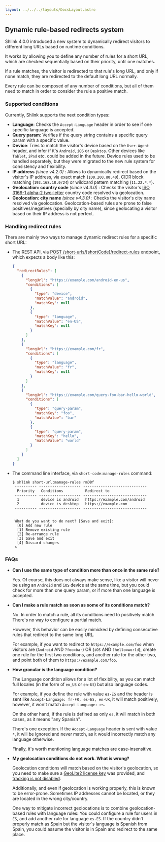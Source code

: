 ```yaml
---
layout: ../../../layouts/DocsLayout.astro
---
```



## Dynamic rule-based redirects system

Shlink 4.0.0 introduced a new system to dynamically redirect visitors to different long URLs based on runtime conditions.

It works by allowing you to define any number of rules for a short URL, which are checked sequentially based on their priority, until one matches.

If a rule matches, the visitor is redirected to that rule's long URL, and only if none match, they are redirected to the default long URL normally.

Every rule can be composed of any number of conditions, but all of them need to match in order to consider the rule a positive match.

### Supported conditions

Currently, Shlink supports the next condition types:

* **Language**: Checks the `Accept-Language` header in order to see if one specific language is accepted.
* **Query param**: Verifies if the query string contains a specific query param with a specific value.
* **Device**: Tries to match the visitor's device based on the `User-Agent` header, and infer if it's `Android`, `iOS` or `Desktop`. Other devices like `Tablet`, `iPad` etc. could be added in the future.
  <Callout type="info">
    Device rules used to be handled separately, but they were migrated to the new rule system for consistency and flexibility.
  </Callout>
* **IP address** *(since v4.2.0)* : Allows to dynamically redirect based on the visitor's IP address, via exact match (`100.200.80.40`), CIDR block matching (`192.168.10.0/24`) or wildcard pattern matching (`11.22.*.*`).
* **Geolocation: country code** *(since v4.3.0)* : Checks the visitor's [ISO 3166-1 alpha-2 two-letter](https://en.wikipedia.org/wiki/ISO_3166-1_alpha-2) country code resolved via geolocation.
* **Geolocation: city name** *(since v4.3.0)* : Checks the visitor's city name resolved via geolocation.
  <Callout type="warning">
    Geolocation-based rules are prone to false positives/negatives (specially by city name), since geolocating a visitor based on their IP address is not perfect.
  </Callout>

### Handling redirect rules

There are mainly two ways to manage dynamic redirect rules for a specific short URL:

* The REST API, via [POST /short-urls/[shortCode]/redirect-rules](https://api-spec.shlink.io/?version=v4.0.0#/Redirect%20rules/setShortUrlRedirectRules) endpoint, which expects a body like this:
  ```json
  {
    "redirectRules": [
      {
        "longUrl": "https://example.com/android-en-us",
        "conditions": [
          {
            "type": "device",
            "matchValue": "android",
            "matchKey": null
          },
          {
            "type": "language",
            "matchValue": "en-US",
            "matchKey": null
          }
        ]
      },
      {
        "longUrl": "https://example.com/fr",
        "conditions": [
          {
            "type": "language",
            "matchValue": "fr",
            "matchKey": null
          }
        ]
      },
      {
        "longUrl": "https://example.com/query-foo-bar-hello-world",
        "conditions": [
          {
            "type": "query-param",
            "matchKey": "foo",
            "matchValue": "bar"
          },
          {
            "type": "query-param",
            "matchKey": "hello",
            "matchValue": "world"
          }
        ]
      }
    ]
  }
  ```
* The command line interface, via `short-code:manage-rules` command:
  ```shell
  $ shlink short-url:manage-rules rmD8f
   ---------- ------------------- -----------------------------
    Priority   Conditions          Redirect to
   ---------- ------------------- -----------------------------
    1          device is android   https://example.com/android
    2          device is desktop   https://example.com
   ---------- ------------------- -----------------------------


   What do you want to do next? [Save and exit]:
    [0] Add new rule
    [1] Remove existing rule
    [2] Re-arrange rule
    [3] Save and exit
    [4] Discard changes
   >
  ```


### FAQs

* **Can I use the same type of condition more than once in the same rule?**

  Yes. Of course, this does not always make sense, like a visitor will never be using an `Android` and `iOS` device at the same time, but you could check for more than one query param, or if more than one language is accepted.

* **Can I make a rule match as soon as some of its conditions match?**

  No. In order to match a rule, all its conditions need to positively match. There's no way to configure a partial match.

  However, this behavior can be easily mimicked by defining consecutive rules that redirect to the same long URL.

  For example, if you want to redirect to `https://example.com/foo` when visitors are (`Android` AND `?foo=bar`) OR (`iOS` AND `?hello=world`), create one rule for the first two conditions, and another rule for the other two, and point both of them to `https://example.com/foo`.

* **How granular is the language condition?**

  The Language condition allows for a lot of flexibility, as you can match full locales (in the form of `en_US` or `en-US`) but also language codes.

  For example, if you define the rule with value `es-ES` and the header is sent like `Accept-Language: fr-FR, es-ES, en-UK`, it will match positively, however, it won't match `Accept-Language: es`.

  On the other hand, if the rule is defined as only `es`, it will match in both cases, as it means "any Spanish".

  There's one exception. If the `Accept-Language` header is sent with value `*`, it will be ignored and never match, as it would incorrectly match any language otherwise.

  Finally, it's worth mentioning language matches are case-insensitive.

* **My geolocation conditions do not work. What is wrong?**

  Geolocation conditions will match based on the visitor's geolocation, so you need to make sure a [GeoLite2 license key](/documentation/geolite-license-key) was provided, and [tracking is not disabled](http://localhost:4321/documentation/tracking-visits#disable-tracking).

  Additionally, and even if geolocation is working properly, this is known to be error-prone. Sometimes IP addresses cannot be located, or they are located in the wrong city/country.

  One way to mitigate incorrect geolocations is to combine geolocation-based rules with language rules: You could configure a rule for users in `ES`, and add another rule for language `es-ES`. If the country didn't properly match as Spain but the visitor's language is Spanish from Spain, you could assume the visitor is in Spain and redirect to the same place.
